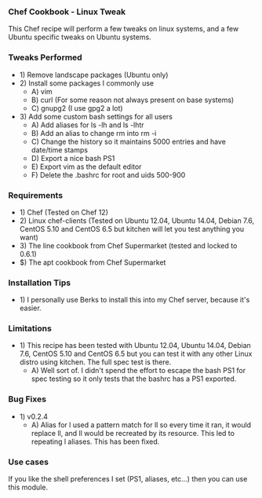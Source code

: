 === Chef Cookbook - Linux Tweak ===
This Chef recipe will perform a few tweaks on linux systems, and a few Ubuntu specific tweaks on Ubuntu systems.
=== Tweaks Performed ===
*1) Remove landscape packages (Ubuntu only)
*2) Install some packages I commonly use
**A) vim
**B) curl (For some reason not always present on base systems)
**C) gnupg2 (I use gpg2 a lot)
*3) Add some custom bash settings for all users
**A) Add aliases for ls -lh and ls -lhtr
**B) Add an alias to change rm into rm -i
**C) Change the history so it maintains 5000 entries and have date/time stamps
**D) Export a nice bash PS1
**E) Export vim as the default editor
**F) Delete the .bashrc for root and uids 500-900
=== Requirements ===
*1) Chef (Tested on Chef 12)
*2) Linux chef-clients (Tested on Ubuntu 12.04, Ubuntu 14.04, Debian 7.6, CentOS 5.10 and CentOS 6.5 but kitchen will let you test anything you want)
*3) The line cookbook from Chef Supermarket (tested and locked to 0.6.1)
*$) The apt cookbook from Chef Supermarket
=== Installation Tips ===
*1) I personally use Berks to install this into my Chef server, because it's easier.
=== Limitations ===
*1) This recipe has been tested with Ubuntu 12.04, Ubuntu 14.04, Debian 7.6, CentOS 5.10 and CentOS 6.5 but you can test it with any other Linux distro using kitchen. The full spec test is there.
**A) Well sort of. I didn't spend the effort to escape the bash PS1 for spec testing so it only tests that the bashrc has a PS1 exported.
=== Bug Fixes ===
*1) v0.2.4
**A) Alias for l used a pattern match for ll so every time it ran, it would replace ll, and ll would be recreated by its resource. This led to repeating l aliases. This has been fixed.
=== Use cases ===
If you like the shell preferences I set (PS1, aliases, etc...) then you can use this module.
